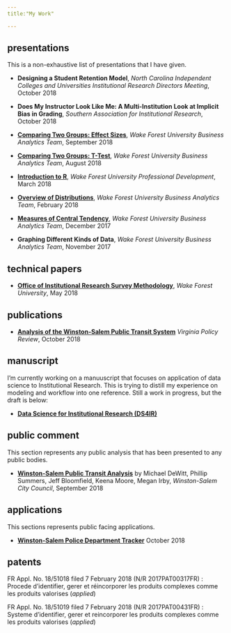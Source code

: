 ```yaml
---
title:"My Work"

---
```


## presentations

This is a non-exhaustive list of presentations that I have given.

* **Designing a Student Retention Model**,  _North Carolina Independent Colleges and Universities Institutional Research Directors Meeting_, October 2018

* **Does My Instructor Look Like Me: A Multi-Institution Look at Implicit Bias in Grading**,  _Southern Association for Institutional Research_, October 2018

* [**Comparing Two Groups: Effect Sizes**](https://docs.google.com/presentation/d/e/2PACX-1vTACUkOIFra4TqEvaQUCakpsYk7KgIRBdyo14hLJ798GiPb8Z4bY0YlgvcJoj1yoDc1_9wtUXqOKbii/pub?start=false&loop=false&delayms=3000),  _Wake Forest University Business Analytics Team_, September 2018

* [**Comparing Two Groups: T-Test**](docs/2018-08_BAI_t-test.pdf), _Wake Forest University Business Analytics Team_, August 2018

* [**Introduction to R**](https://github.com/medewitt/intro_to_r/blob/master/presentations/intro_presentation.pdf), _Wake Forest University Professional Development_, March 2018

* [**Overview of Distributions**](docs/2018-02_BAI_distributions.pdf), _Wake Forest University Business Analytics Team_, February 2018

* [**Measures of Central Tendency**](docs/2017-12_BAI_central_tendency.pdf), _Wake Forest University Business Analytics Team_, December 2017

* **Graphing Different Kinds of Data**, _Wake Forest University Business Analytics Team_, November 2017

## technical papers

* [**Office of Institutional Research Survey Methodology**](https://prod.wp.cdn.aws.wfu.edu/sites/202/2018/05/oir_survey_methodology.pdf), _Wake Forest University_, May 2018

## publications

* [**Analysis of the Winston-Salem Public Transit System**](http://www.virginiapolicyreview.org/blog/analysis-of-the-winston-salem-public-transit-system) _Virginia Policy Review_, October 2018

## manuscript

I'm currently working on a manuuscript that focuses on application of data science to Institutional Research. This is trying to distill my experience on modeling and workflow into one reference. Still a work in progress, but the draft is below:

* [**Data Science for Institutional Research (DS4IR)**](ds4ir)

## public comment

This section represents any public analysis that has been presented to any public bodies.

* [**Winston-Salem Public Transit Analysis**](https://michaeldewittjr.com/bus_analysis/) by Michael DeWitt, Phillip Summers, Jeff Bloomfield, Keena Moore, Megan Irby, _Winston-Salem City Council_, September 2018

## applications

This sections represents public facing applications.

* [**Winston-Salem Police Department Tracker**](https://mdewitt.shinyapps.io/wspd_scanner/) October 2018

## patents

FR Appl. No. 18/51018 filed 7 February 2018 (N/R 2017PAT00317FR) : Procede d’identifier, gerer et réincorporer les produits complexes comme les produits valorises (_applied_)

FR Appl. No. 18/51019 filed 7 February 2018 (N/R 2017PAT00431FR) : Systeme d’identifier, gerer et reincorporer les produits complexes comme les produits valorises (_applied_)